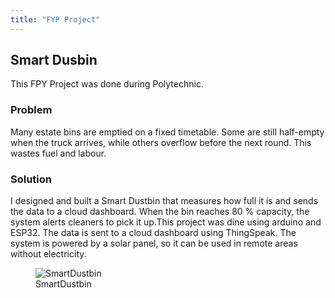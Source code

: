 ```yaml
---
title: "FYP Project"
---
```


## Smart Dusbin

This FPY Project was done during Polytechnic. 

### Problem

Many estate bins are emptied on a fixed timetable. Some are still half-empty when the truck arrives, while others overflow before the next round. This wastes fuel and labour.

### Solution

I designed and built a Smart Dustbin that measures how full it is and sends the data to a cloud dashboard. When the bin reaches 80 % capacity, the system alerts cleaners to pick it up.This project was dine using arduino and ESP32. The data is sent to a cloud dashboard using ThingSpeak. The system is powered by a solar panel, so it can be used in remote areas without electricity.

![SmartDustbin](SmartDustbin.png)

